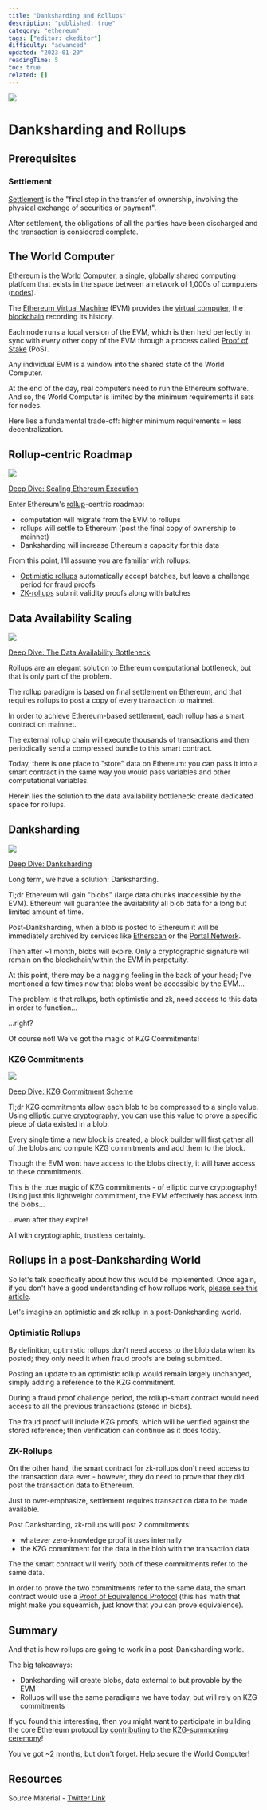 ```yaml
---
title: "Danksharding and Rollups"
description: "published: true"
category: "ethereum"
tags: ["editor: ckeditor"]
difficulty: "advanced"
updated: "2023-01-20"
readingTime: 5
toc: true
related: []
---
```


![](/images/dar-banner.png)

# Danksharding and Rollups

## Prerequisites

### Settlement

[Settlement](https://inevitableeth.com/home/concepts/settlement) is the "final step in the transfer of ownership, involving the physical exchange of securities or payment". 

After settlement, the obligations of all the parties have been discharged and the transaction is considered complete.

## The World Computer

Ethereum is the [World Computer](https://inevitableeth.com/home/ethereum/world-computer), a single, globally shared computing platform that exists in the space between a network of 1,000s of computers ([nodes](https://inevitableeth.com/home/ethereum/network/node)).

The [Ethereum Virtual Machine](/ethereum/evm) (EVM) provides the [virtual computer](/concepts/virtual-machine), the [blockchain](/ethereum/blockchain) recording its history.

Each node runs a local version of the EVM, which is then held perfectly in sync with every other copy of the EVM through a process called [Proof of Stake](/ethereum/network/consensus) (PoS).

Any individual EVM is a window into the shared state of the World Computer.

At the end of the day, real computers need to run the Ethereum software. And so, the World Computer is limited by the minimum requirements it sets for nodes.

Here lies a fundamental trade-off: higher minimum requirements = less decentralization.

## Rollup-centric Roadmap

![](/images/scaling-1.jpeg)

[Deep Dive: Scaling Ethereum Execution](/ethereum/upgrades/scaling)

Enter Ethereum's [rollup](/ethereum/upgrades/scaling/execution)\-centric roadmap:

*   computation will migrate from the EVM to rollups
*   rollups will settle to Ethereum (post the final copy of ownership to mainnet)
*   Danksharding will increase Ethereum's capacity for this data

From this point, I'll assume you are familiar with rollups:

*   [Optimistic rollups](/ethereum/upgrades/scaling/execution/optimistic-rollup) automatically accept batches, but leave a challenge period for fraud proofs
*   [ZK-rollups](/ethereum/upgrades/scaling/execution/zk-rollup) submit validity proofs along with batches

## Data Availability Scaling

![](/images/randomly-sampled-committees-2.jpeg)

[Deep Dive: The Data Availability Bottleneck](/ethereum/upgrades/scaling/data/data-availability-bottleneck)

Rollups are an elegant solution to Ethereum computational bottleneck, but that is only part of the problem.

The rollup paradigm is based on final settlement on Ethereum, and that requires rollups to post a copy of every transaction to mainnet.

In order to achieve Ethereum-based settlement, each rollup has a smart contract on mainnet.

The external rollup chain will execute thousands of transactions and then periodically send a compressed bundle to this smart contract.

Today, there is one place to "store" data on Ethereum: you can pass it into a smart contract in the same way you would pass variables and other computational variables.

Herein lies the solution to the data availability bottleneck: create dedicated space for rollups.

## Danksharding

![](/images/danksharding-1.png)

[Deep Dive: Danksharding](/ethereum/upgrades/scaling/data)

Long term, we have a solution: Danksharding.

Tl;dr Ethereum will gain "blobs" (large data chunks inaccessible by the EVM). Ethereum will guarantee the availability all blob data for a long but limited amount of time.

Post-Danksharding, when a blob is posted to Ethereum it will be immediately archived by services like [Etherscan](https://etherscan.io/) or the [Portal Network](/ethereum/upgrades/light-clients).

Then after ~1 month, blobs will expire. Only a cryptographic signature will remain on the blockchain/within the EVM in perpetuity.

At this point, there may be a nagging feeling in the back of your head; I've mentioned a few times now that blobs wont be accessible by the EVM...

The problem is that rollups, both optimistic and zk, need access to this data in order to function...

...right?

Of course not! We've got the magic of KZG Commitments!

### KZG Commitments

![](/images/kzg-commitment-summary-1.jpeg)

[Deep Dive: KZG Commitment Scheme](/concepts/kzg-commitment)

Tl;dr KZG commitments allow each blob to be compressed to a single value. Using [elliptic curve cryptography](/concepts/elliptic-curve-cryptography), you can use this value to prove a specific piece of data existed in a blob.

Every single time a new block is created, a block builder will first gather all of the blobs and compute KZG commitments and add them to the block.

Though the EVM wont have access to the blobs directly, it will have access to these commitments.

This is the true magic of KZG commitments - of elliptic curve cryptography! Using just this lightweight commitment, the EVM effectively has access into the blobs...

...even after they expire!

All with cryptographic, trustless certainty.

## Rollups in a post-Danksharding World

So let's talk specifically about how this would be implemented. Once again, if you don't have a good understanding of how rollups work, [please see this article](/ethereum/upgrades/scaling/execution).

Let's imagine an optimistic and zk rollup in a post-Danksharding world.

### Optimistic Rollups 

By definition, optimistic rollups don't need access to the blob data when its posted; they only need it when fraud proofs are being submitted.

Posting an update to an optimistic rollup would remain largely unchanged, simply adding a reference to the KZG commitment.

During a fraud proof challenge period, the rollup-smart contract would need access to all the previous transactions (stored in blobs).

The fraud proof will include KZG proofs, which will be verified against the stored reference; then verification can continue as it does today.

### ZK-Rollups

On the other hand, the smart contract for zk-rollups don't need access to the transaction data ever - however, they do need to prove that they did post the transaction data to Ethereum.

Just to over-emphasize, settlement requires transaction data to be made available.

Post Danksharding, zk-rollups will post 2 commitments:

*   whatever zero-knowledge proof it uses internally
*   the KZG commitment for the data in the blob with the transaction data

The the smart contract will verify both of these commitments refer to the same data.

In order to prove the two commitments refer to the same data, the smart contract would use a [Proof of Equivalence Protocol](https://ethresear.ch/t/easy-proof-of-equivalence-between-multiple-polynomial-commitment-schemes-to-the-same-data/8188) (this has math that might make you squeamish, just know that you can prove equivalence).

## Summary

And that is how rollups are going to work in a post-Danksharding world.

The big takeaways:

*   Danksharding will create blobs, data external to but provable by the EVM
*   Rollups will use the same paradigms we have today, but will rely on KZG commitments

If you found this interesting, then you might want to participate in building the core Ethereum protocol by [contributing](https://ceremony.ethereum.org/) to the [KZG-summoning ceremony](https://inevitableeth.com/en/home/ethereum/upgrades/scaling/data/proto-danksharding/kzg-ceremony)!

You've got ~2 months, but don't forget. Help secure the World Computer!

## Resources

Source Material - [Twitter Link](https://twitter.com/SalomonCrypto/status/1616647595501449216)
